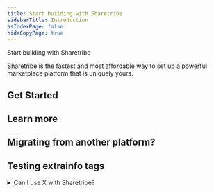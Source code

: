 ```yaml
---
title: Start building with Sharetribe
sidebarTitle: Introduction
asIndexPage: false
hideCopyPage: true
---
```



<StyledHeader>Start building with Sharetribe</StyledHeader>

Sharetribe is the fastest and most affordable way to set up a powerful marketplace platform that is uniquely yours.

## Get Started

<CustomCards>
<CustomCard title={'Setup & Installation'} description={'Get your development environment configured with our step-by-step installation guide. Includes prerequisites, dependencies, and initial configuration.'} href={'/setup'} />

<CustomCard title="API Reference" description="Explore comprehensive API documentation with detailed endpoints, request formats, and response examples for seamless integration." href="./api-reference" />
<CustomCard title="Configuration Guide" description="Learn how to customize and configure your marketplace with themes, plugins, and advanced settings for optimal performance." href="./configuration" />
</CustomCards>

## Learn more

<CustomCards>
<CustomCard title={'Best Practices'} description={'Discover proven strategies and recommendations for building scalable, maintainable marketplace applications with optimal user experience.'} href={'/best-practices'} />

<CustomCard title="Tutorials & Examples" description="Follow hands-on tutorials and explore real-world examples to master advanced features and implementation patterns." href="./tutorials" />
<CustomCard title="Troubleshooting" description="Find solutions to common issues and learn debugging techniques to resolve problems quickly and efficiently." href="./troubleshooting" />
</CustomCards>

## Migrating from another platform?

<Cards num={1}>
  <Cards.Card
    arrow
    title="Migrate from another platform"
    href="/docs/docs-theme/start"
  />
</Cards>

## Testing extrainfo tags

<details>
  <summary>Can I use X with Sharetribe?</summary>
The answer is "yes" for most things. Since Nextra is just a Next.js plugin, almost all the things
that can be done with React can be done with Nextra. Here are some examples and guides:

- [Use Tailwind CSS](/docs/guide/tailwind-css)
- [Use custom CSS and Sass](/docs/guide/custom-css)
- [Use custom fonts](https://nextjs.org/docs/basic-features/font-optimization)

</details>
